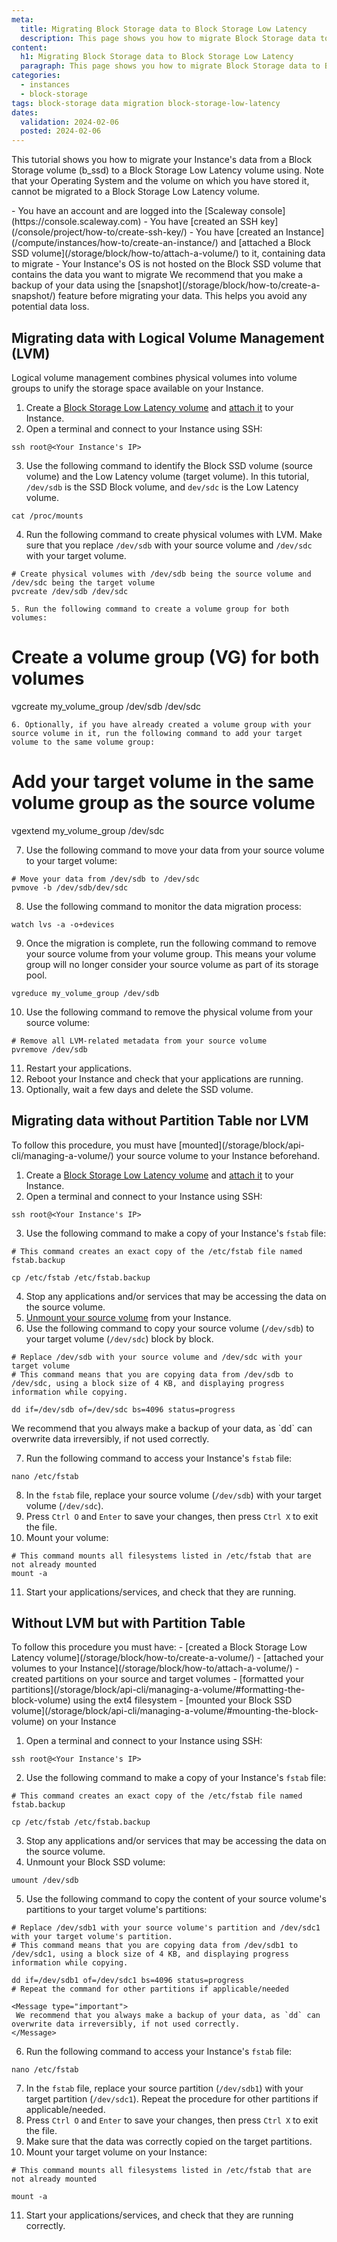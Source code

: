 ```yaml
---
meta:
  title: Migrating Block Storage data to Block Storage Low Latency
  description: This page shows you how to migrate Block Storage data to Block Storage Low Latency
content:
  h1: Migrating Block Storage data to Block Storage Low Latency
  paragraph: This page shows you how to migrate Block Storage data to Block Storage Low Latency
categories:
  - instances
  - block-storage
tags: block-storage data migration block-storage-low-latency
dates:
  validation: 2024-02-06
  posted: 2024-02-06
---
```



This tutorial shows you how to migrate your Instance's data from a Block Storage volume (b_ssd) to a Block Storage Low Latency volume using.
Note that your Operating System and the volume on which you have stored it, cannot be migrated to a Block Storage Low Latency volume.

<Macro id="iam-requirements" />

<Message type="requirement">
  - You have an account and are logged into the [Scaleway console](https://console.scaleway.com)
  - You have [created an SSH key](/console/project/how-to/create-ssh-key/)
  - You have [created an Instance](/compute/instances/how-to/create-an-instance/) and [attached a Block SSD volume](/storage/block/how-to/attach-a-volume/) to it, containing data to migrate
  - Your Instance's OS is not hosted on the Block SSD volume that contains the data you want to migrate
</Message>

<Message type="tip">
  We recommend that you make a backup of your data using the [snapshot](/storage/block/how-to/create-a-snapshot/) feature before migrating your data. This helps you avoid any potential data loss.
</Message>

## Migrating data with Logical Volume Management (LVM)

Logical volume management combines physical volumes into volume groups to unify the storage space available on your Instance.

1. Create a [Block Storage Low Latency volume](/storage/block/how-to/create-a-volume/) and [attach it](/storage/block/how-to/attach-a-volume/) to your Instance.
2. Open a terminal and connect to your Instance using SSH:
  ```
  ssh root@<Your Instance's IP>
  ```
3. Use the following command to identify the Block SSD volume (source volume) and the Low Latency volume (target volume). In this tutorial, `/dev/sdb` is the SSD Block volume, and `dev/sdc` is the Low Latency volume.
  ```
  cat /proc/mounts
  ```
4. Run the following command to create physical volumes with LVM. Make sure that you replace `/dev/sdb` with your source volume and `/dev/sdc` with your target volume.
  ```
  # Create physical volumes with /dev/sdb being the source volume and /dev/sdc being the target volume
  pvcreate /dev/sdb /dev/sdc

5. Run the following command to create a volume group for both volumes:
  ```
  # Create a volume group (VG) for both volumes
  vgcreate my_volume_group /dev/sdb /dev/sdc
  ```
6. Optionally, if you have already created a volume group with your source volume in it, run the following command to add your target volume to the same volume group:
  ```
  # Add your target volume in the same volume group as the source volume
  vgextend my_volume_group /dev/sdc

7. Use the following command to move your data from your source volume to your target volume:
  ```
  # Move your data from /dev/sdb to /dev/sdc
  pvmove -b /dev/sdb/dev/sdc
  ```
8. Use the following command to monitor the data migration process:
  ```
  watch lvs -a -o+devices
  ```
9. Once the migration is complete, run the following command to remove your source volume from your volume group. This means your volume group will no longer consider your source volume as part of its storage pool.
  ```
  vgreduce my_volume_group /dev/sdb
  ```
10. Use the following command to remove the physical volume from your source volume:
  ```
  # Remove all LVM-related metadata from your source volume
  pvremove /dev/sdb
  ```
11. Restart your applications.
12. Reboot your Instance and check that your applications are running.
13. Optionally, wait a few days and delete the SSD volume.

## Migrating data without Partition Table nor LVM

<Message type="important">
  To follow this procedure, you must have [mounted](/storage/block/api-cli/managing-a-volume/) your source volume to your Instance beforehand.
</Message>

1. Create a [Block Storage Low Latency volume](/storage/block/how-to/create-a-volume/) and [attach it](/storage/block/how-to/attach-a-volume/) to your Instance.
2. Open a terminal and connect to your Instance using SSH:
  ```
  ssh root@<Your Instance's IP>
  ```
3. Use the following command to make a copy of your Instance's `fstab` file:
  ```
  # This command creates an exact copy of the /etc/fstab file named fstab.backup

  cp /etc/fstab /etc/fstab.backup
  ```
4. Stop any applications and/or services that may be accessing the data on the source volume.
5. [Unmount your source volume](/storage/block/api-cli/unmounting-a-volume/) from your Instance.
6. Use the following command to copy your source volume (`/dev/sdb`) to your target volume (`/dev/sdc`) block by block.
  ```
  # Replace /dev/sdb with your source volume and /dev/sdc with your target volume
  # This command means that you are copying data from /dev/sdb to /dev/sdc, using a block size of 4 KB, and displaying progress information while copying.

  dd if=/dev/sdb of=/dev/sdc bs=4096 status=progress
  ```
   <Message type="important">
     We recommend that you always make a backup of your data, as `dd` can overwrite data irreversibly, if not used correctly.
   </Message>

7. Run the following command to access your Instance's `fstab` file:
  ```
  nano /etc/fstab
  ```
8. In the `fstab` file, replace your source volume (`/dev/sdb`) with your target volume (`/dev/sdc`).
9. Press `Ctrl O` and `Enter` to save your changes, then press `Ctrl X` to exit the file.
10. Mount your volume:
  ```
  # This command mounts all filesystems listed in /etc/fstab that are not already mounted
  mount -a
  ```
11. Start your applications/services, and check that they are running.


## Without LVM but with Partition Table

<Message type="important">
  To follow this procedure you must have:
  - [created a Block Storage Low Latency volume](/storage/block/how-to/create-a-volume/)
  - [attached your volumes to your Instance](/storage/block/how-to/attach-a-volume/)
  - created partitions on your source and target volumes
  - [formatted your partitions](/storage/block/api-cli/managing-a-volume/#formatting-the-block-volume) using the ext4 filesystem
  - [mounted your Block SSD volume](/storage/block/api-cli/managing-a-volume/#mounting-the-block-volume) on your Instance
</Message>

1. Open a terminal and connect to your Instance using SSH:
  ```
  ssh root@<Your Instance's IP>
  ```
2. Use the following command to make a copy of your Instance's `fstab` file:
  ```
  # This command creates an exact copy of the /etc/fstab file named fstab.backup

  cp /etc/fstab /etc/fstab.backup
  ```
3. Stop any applications and/or services that may be accessing the data on the source volume.
4. Unmount your Block SSD volume:
  ```
  umount /dev/sdb
  ```
5. Use the following command to copy the content of your source volume's partitions to your target volume's partitions:
  ```
  # Replace /dev/sdb1 with your source volume's partition and /dev/sdc1 with your target volume's partition.
  # This command means that you are copying data from /dev/sdb1 to /dev/sdc1, using a block size of 4 KB, and displaying progress information while copying.

  dd if=/dev/sdb1 of=/dev/sdc1 bs=4096 status=progress
  # Repeat the command for other partitions if applicable/needed
  ```
    <Message type="important">
     We recommend that you always make a backup of your data, as `dd` can overwrite data irreversibly, if not used correctly.
    </Message>
6. Run the following command to access your Instance's `fstab` file:
  ```
  nano /etc/fstab
  ```
7. In the `fstab` file, replace your source partition (`/dev/sdb1`) with your target partition (`/dev/sdc1`). Repeat the procedure for other partitions if applicable/needed.
8. Press `Ctrl O` and `Enter` to save your changes, then press `Ctrl X` to exit the file.
9. Make sure that the data was correctly copied on the target partitions.
10. Mount your target volume on your Instance:
  ```
  # This command mounts all filesystems listed in /etc/fstab that are not already mounted

  mount -a
  ```
11. Start your applications/services, and check that they are running correctly.

